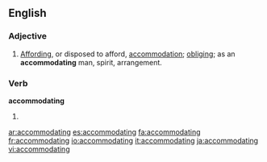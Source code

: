==English==

===Adjective===
{{en-adj}}
# [[affording|Affording]], or disposed to afford, [[accommodation]]; [[obliging]]; as an '''accommodating''' man, spirit, arrangement.

===Verb===
'''accommodating'''

# {{present participle of|[[accommodate]]}}

[[ar:accommodating]]
[[es:accommodating]]
[[fa:accommodating]]
[[fr:accommodating]]
[[io:accommodating]]
[[it:accommodating]]
[[ja:accommodating]]
[[vi:accommodating]]